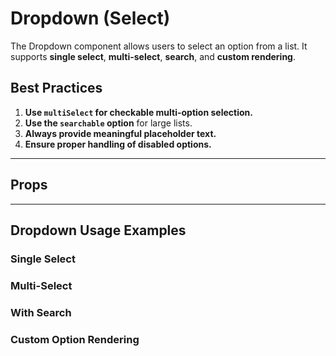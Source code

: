 
<Meta of={DropdownStories} />

# Dropdown (Select)

The Dropdown component allows users to select an option from a list. It supports **single select**, **multi-select**, **search**, and **custom rendering**.

## **Best Practices**
1. **Use `multiSelect` for checkable multi-option selection.**
2. **Use the `searchable` option** for large lists.
3. **Always provide meaningful placeholder text.**
4. **Ensure proper handling of disabled options.**

---

<Primary />

## **Props**

<Controls />

---

## **Dropdown Usage Examples**
### **Single Select**
<Story of={DropdownStories.Default} />

### **Multi-Select**
<Story of={DropdownStories.MultiDropdown} />

### **With Search**
<Story of={DropdownStories.Searchable} />

### **Custom Option Rendering**
<Story of={DropdownStories.CustomRender} />
